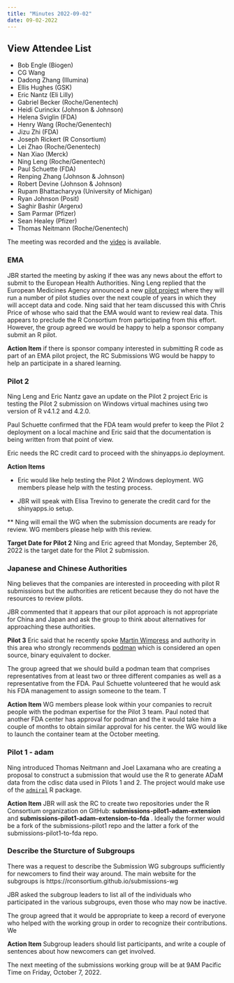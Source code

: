 ```yaml
---
title: "Minutes 2022-09-02"
date: 09-02-2022
---
```


::: {.callout-tip collapse="true"}
## View Attendee List

- Bob Engle (Biogen)
- CG Wang
- Dadong Zhang (Illumina)
- Ellis Hughes (GSK)
- Eric Nantz (Eli Lilly)
- Gabriel Becker (Roche/Genentech)
- Heidi Curinckx (Johnson & Johnson)
- Helena Sviglin (FDA)
- Henry Wang (Roche/Genentech)
- Jizu Zhi (FDA)
- Joseph Rickert (R Consortium)
- Lei Zhao (Roche/Genentech)
- Nan Xiao (Merck)
- Ning Leng (Roche/Genentech)
- Paul Schuette (FDA)
- Renping Zhang (Johnson & Johnson)
- Robert Devine (Johnson & Johnson)
- Rupam Bhattacharyya (University of Michigan)
- Ryan Johnson (Posit)
- Saghir Bashir (Argenx)
- Sam Parmar (Pfizer)
- Sean Healey (Pfizer)
- Thomas Neitmann (Roche/Genentech)

:::

The meeting was recorded and the [video](https://rstudio.zoom.us/rec/share/DMHSikDsLtJ67qT8a6ivbiKZOnTuSkW_1ynV2PiTTslmtNR2dZNxtKsm77UzXyKn.raWC6wXreCYmkC1g?startTime=1662134754000) is available.

### EMA 

JBR started the meeting by asking if thee was any news about the effort to submit to the European Health Authorities. Ning Leng replied that the European Medicines Agency announced a new [pilot project](https://www.ema.europa.eu/en/documents/other/information-about-raw-data-proof-concept-pilot-industry_en.pdf) where they will run a number of pilot studies over the next couple of years in which they will accept data and code. Ning said that her team discussed this with Chris Price of whose who said that the EMA would want to review real data. This appears to preclude the R Consortium from participating from this effort. However, the group agreed we would be happy to  help a sponsor company submit an R pilot.

**Action Item** if there is sponsor company interested in submitting R code as part of an EMA pilot project, the RC Submissions WG would be happy to help an participate in a shared learning.

### Pilot 2

Ning Leng and Eric Nantz gave an update on the Pilot 2 project
Eric is testing the Pilot 2 submission on Windows virtual machines using two version of R v4.1.2 and 4.2.0.

Paul Schuette confirmed that the FDA team would prefer to keep the Pilot 2 deployment on a local machine and Eric said that the documentation is being written from that point of view.

Eric needs the RC credit card to proceed with the shinyapps.io deployment.

**Action Items**

* Eric would like help testing the Pilot 2 Windows deployment. WG members please help with the testing process.

* JBR will speak with Elisa Trevino to generate the credit card for the shinyapps.io setup.

** Ning  will email the WG when the submission documents are ready for review. WG members please help with this review.

**Target Date for Pilot 2**
Ning and Eric agreed that Monday, September 26, 2022 is the target date for the Pilot 2 submission.


### Japanese and Chinese Authorities
Ning believes that the companies are interested in proceeding with pilot R submissions but the authorities are reticent because they do not have the resources to review pilots.

JBR commented that it appears that our pilot approach is not appropriate for China and Japan and ask the group to think about alternatives for approaching these authorities.

**Pilot 3**
Eric said that he recently spoke [Martin Wimpress](https://www.linkedin.com/in/martinwimpress/?originalSubdomain=uk) and authority in this area who strongly recommends [podman](https://podman.io/) which is considered an open source, binary equivalent to docker.

The group agreed that we should build a podman team that comprises representatives from at least two or three different companies as well as a representative from the FDA. Paul Schuette volunteered that he would ask his FDA management to assign someone to the team. T


**Action Item**
WG members please look within your companies to recruit people with the podman expertise for the Pilot 3 team. Paul noted that another FDA center has approval for podman and the it would take him a couple of months to obtain similar approval for his center. the WG would like to launch the container team at the October meeting.

### Pilot 1 - adam
Ning introduced Thomas Neitmann and Joel Laxamana who are creating a proposal to construct a submission that would use the R to generate ADaM data from the cdisc data used in Pilots 1 and 2. The project would make use of the [`admiral`](https://cran.r-project.org/package=admiral) R package.

**Action Item** 
JBR will ask the RC to create two repositories under the R Consortium organization on GitHub: **submissions-pilot1-adam-extension** and **submissions-pilot1-adam-extension-to-fda** . Ideally the former would be a fork of the submissions-pilot1 repo and the latter a fork of the submissions-pilot1-to-fda repo. 

### Describe the Sturcture of Subgroups
There was a request to describe the Submission WG subgroups sufficiently for newcomers to find their way around. The main website for the subgroups is https://rconsortium.github.io/submissions-wg

JBR asked the subgroup leaders to list all of the individuals who participated in the various subgroups, even those who may now be inactive. 

The group agreed that it would be appropriate to keep a record of everyone who helped with the working group in order to recognize their contributions.
We

**Action Item**
Subgroup leaders should list participants, and write a couple of sentences about how newcomers can get involved.

The next meeting of the submissions working group will be at 9AM Pacific Time on Friday, October 7, 2022.
